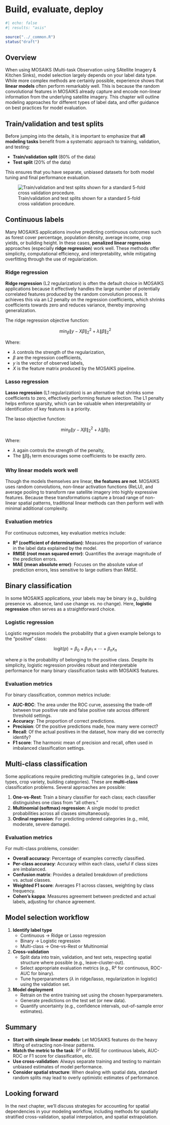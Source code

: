 # Build, evaluate, deploy {#sec-model-choice}

```r
#| echo: false
#| results: "asis"

source("../_common.R")
status("draft")
```

## Overview

When using MOSAIKS (Multi-task Observation using SAtellite Imagery & Kitchen Sinks), model selection largely depends on your label data type. While more complex methods are certainly possible, experience shows that **linear models** often perform remarkably well. This is because the random convolutional features in MOSAIKS already capture and encode non-linear information from the underlying satellite imagery. This chapter will outline modeling approaches for different types of label data, and offer guidance on best practices for model evaluation.

## Train/validation and test splits

Before jumping into the details, it is important to emphasize that **all modeling tasks** benefit from a systematic approach to training, validation, and testing:

- **Train/validation split** (80% of the data)  
- **Test split** (20% of the data)

This ensures that you have separate, unbiased datasets for both model tuning and final performance evaluation.  

![Train/validation and test splits shown for a standard 5-fold cross validation procedure.](../images/kfold_cv_split.png){#fig-train-val-test-splits}

## Continuous labels

Many MOSAIKS applications involve predicting continuous outcomes such as forest cover percentage, population density, average income, crop yields, or building height. In these cases, **penalized linear regression** approaches (especially **ridge regression**) work well. These methods offer simplicity, computational efficiency, and interpretability, while mitigating overfitting through the use of regularization.

### Ridge regression

**Ridge regression** (L2 regularization) is often the default choice in MOSAIKS applications because it effectively handles the large number of potentially correlated features produced by the random convolution process. It achieves this via an L2 penalty on the regression coefficients, which shrinks coefficients towards zero and reduces variance, thereby improving generalization.

The ridge regression objective function:

$$
\min_{\beta} \|y - X\beta\|^2_2 + \lambda\|\beta\|^2_2
$$

Where:

- $\lambda$ controls the strength of the regularization,
- $\beta$ are the regression coefficients,
- $y$ is the vector of observed labels,
- $X$ is the feature matrix produced by the MOSAIKS pipeline.

### Lasso regression

**Lasso regression** (L1 regularization) is an alternative that shrinks some coefficients to zero, effectively performing feature selection. The L1 penalty helps enforce sparsity, which can be valuable when interpretability or identification of key features is a priority.

The lasso objective function:

$$
\min_{\beta} \|y - X\beta\|^2_2 + \lambda\|\beta\|_1
$$

Where:

- $\lambda$ again controls the strength of the penalty,  
- The $\|\beta\|_1$ term encourages some coefficients to be exactly zero.

### Why linear models work well

Though the models themselves are linear, **the features are not**. MOSAIKS uses random convolutions, non-linear activation functions (ReLU), and average pooling to transform raw satellite imagery into highly expressive features. Because these transformations capture a broad range of non-linear spatial patterns, traditional linear methods can then perform well with minimal additional complexity.

### Evaluation metrics

For continuous outcomes, key evaluation metrics include:

- **R² (coefficient of determination)**: Measures the proportion of variance in the label data explained by the model.  
- **RMSE (root mean squared error)**: Quantifies the average magnitude of the prediction errors.  
- **MAE (mean absolute error)**: Focuses on the absolute value of prediction errors, less sensitive to large outliers than RMSE.

## Binary classification

In some MOSAIKS applications, your labels may be binary (e.g., building presence vs. absence, land use change vs. no change). Here, **logistic regression** often serves as a straightforward choice.

### Logistic regression

Logistic regression models the probability that a given example belongs to the “positive” class:

$$
\text{logit}(p) = \beta_0 + \beta_1 x_1 + \cdots + \beta_n x_n
$$

where $p$ is the probability of belonging to the positive class. Despite its simplicity, logistic regression provides robust and interpretable performance for many binary classification tasks with MOSAIKS features.

### Evaluation metrics

For binary classification, common metrics include:

- **AUC-ROC**: The area under the ROC curve, assessing the trade-off between true positive rate and false positive rate across different threshold settings.  
- **Accuracy**: The proportion of correct predictions.  
- **Precision**: Of the positive predictions made, how many were correct?  
- **Recall**: Of the actual positives in the dataset, how many did we correctly identify?  
- **F1 score**: The harmonic mean of precision and recall, often used in imbalanced classification settings.

## Multi-class classification

Some applications require predicting multiple categories (e.g., land cover types, crop variety, building categories). These are **multi-class** classification problems. Several approaches are possible:

1. **One-vs-Rest**: Train a binary classifier for each class; each classifier distinguishes one class from “all others.”  
2. **Multinomial (softmax) regression**: A single model to predict probabilities across all classes simultaneously.  
3. **Ordinal regression**: For predicting ordered categories (e.g., mild, moderate, severe damage).

### Evaluation metrics

For multi-class problems, consider:

- **Overall accuracy**: Percentage of examples correctly classified.  
- **Per-class accuracy**: Accuracy within each class, useful if class sizes are imbalanced.  
- **Confusion matrix**: Provides a detailed breakdown of predictions vs. actual classes.  
- **Weighted F1 score**: Averages F1 across classes, weighting by class frequency.  
- **Cohen’s kappa**: Measures agreement between predicted and actual labels, adjusting for chance agreement.

## Model selection workflow

1. **Identify label type**  
   - Continuous → Ridge or Lasso regression  
   - Binary → Logistic regression  
   - Multi-class → One-vs-Rest or Multinomial

2. **Cross-validation**  
   - Split data into train, validation, and test sets, respecting spatial structure where possible (e.g., leave-cluster-out).  
   - Select appropriate evaluation metrics (e.g., R² for continuous, ROC-AUC for binary).  
   - Tune hyperparameters ($\lambda$ in ridge/lasso, regularization in logistic) using the validation set.

3. **Model deployment**  
   - Retrain on the entire training set using the chosen hyperparameters.  
   - Generate predictions on the test set (or new data).  
   - Quantify uncertainty (e.g., confidence intervals, out-of-sample error estimates).

## Summary

- **Start with simple linear models**: Let MOSAIKS features do the heavy lifting of extracting non-linear patterns.  
- **Match the metric to the task**: R² or RMSE for continuous labels, AUC-ROC or F1 score for classification, etc.  
- **Use cross-validation**: Always separate training and testing to maintain unbiased estimates of model performance.  
- **Consider spatial structure**: When dealing with spatial data, standard random splits may lead to overly optimistic estimates of performance.

::: {.callout-note}
## Looking forward

In the next chapter, we’ll discuss strategies for accounting for spatial dependencies in your modeling workflow, including methods for spatially stratified cross-validation, spatial interpolation, and spatial extrapolation.
:::
